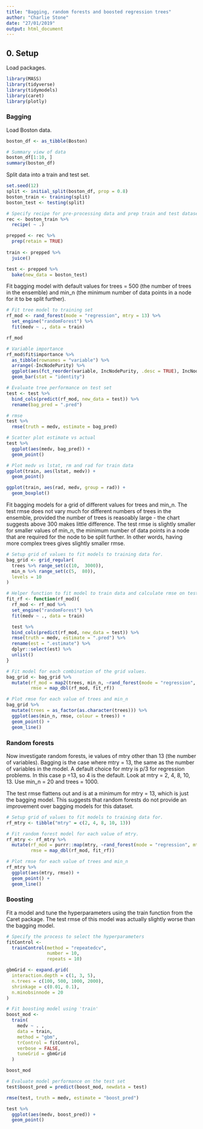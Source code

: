 ```yaml
---
title: "Bagging, random forests and boosted regression trees"
author: "Charlie Stone"
date: "27/01/2019"
output: html_document
---
```


## 0. Setup

Load packages.

```r
library(MASS)
library(tidyverse)
library(tidymodels)
library(caret) 
library(plotly)
```

### Bagging

Load Boston data.
```r
boston_df <- as_tibble(Boston)

# Summary view of data
boston_df[1:10, ]
summary(boston_df)
```

Split data into a train and test set.
```r
set.seed(12)
split <- initial_split(boston_df, prop = 0.8)
boston_train <- training(split)
boston_test <- testing(split)

# Specify recipe for pre-processing data and prep train and test datasets using this recipe.
rec <- boston_train %>%
  recipe( ~ .) 

prepped <- rec %>%
  prep(retain = TRUE)
  
train <- prepped %>% 
  juice()

test <- prepped %>% 
  bake(new_data = boston_test)
```

Fit bagging model with default values for trees = 500 (the number of trees in the ensemble) and min_n (the minimum number of data points in a node for it to be split further).
```r
# Fit tree model to training set
rf_mod <- rand_forest(mode = "regression", mtry = 13) %>%
  set_engine("randomForest") %>%
  fit(medv ~ ., data = train)

rf_mod

# Variable importance
rf_mod$fit$importance %>%
  as_tibble(rownames = "variable") %>%
  arrange(-IncNodePurity) %>%
  ggplot(aes(fct_reorder(variable, IncNodePurity, .desc = TRUE), IncNodePurity)) +
  geom_bar(stat = "identity")

# Evaluate tree performance on test set
test <- test %>%
  bind_cols(predict(rf_mod, new_data = test)) %>%
  rename(bag_pred = ".pred")

# rmse
test %>% 
  rmse(truth = medv, estimate = bag_pred)

# Scatter plot estimate vs actual
test %>%
  ggplot(aes(medv, bag_pred)) +
  geom_point()

# Plot medv vs lstat, rm and rad for train data
ggplot(train, aes(lstat, medv)) +
  geom_point()

ggplot(train, aes(rad, medv, group = rad)) +
  geom_boxplot()
```

Fit bagging  models for a grid of different values for trees and min_n. The test rmse does not vary much for different numbers of trees in the ensemble, provided the number of trees is reasoably large - the chart suggests above 300 makes little difference.  The test rmse is slightly smaller for smaller values of min_n, the minimum number of data points in a node that are required for the node to be split further. In other words, having more complex trees gives slightly smaller rmse.
```r
# Setup grid of values to fit models to training data for.
bag_grid <- grid_regular(
  trees %>% range_set(c(10,  3000)), 
  min_n %>% range_set(c(5,  80)), 
  levels = 10
)

# Helper function to fit model to train data and calculate rmse on test dataset.
fit_rf <- function(rf_mod){
  rf_mod <- rf_mod %>%
  set_engine("randomForest") %>%
  fit(medv ~ ., data = train)

  test %>%
  bind_cols(predict(rf_mod, new_data = test)) %>%
  rmse(truth = medv, estimate = ".pred") %>%
  rename(est = ".estimate") %>%
  dplyr::select(est) %>%
  unlist()
}

# Fit model for each combination of the grid values.
bag_grid <- bag_grid %>%
  mutate(rf_mod = map2(trees, min_n, ~rand_forest(mode = "regression", mtry = 13, trees = .x, min_n = .y)),
         rmse = map_dbl(rf_mod, fit_rf))

# Plot rmse for each value of trees and min_n
bag_grid %>%
  mutate(trees = as_factor(as.character(trees))) %>%
  ggplot(aes(min_n, rmse, colour = trees)) +
  geom_point() +
  geom_line()
```

### Random forests

Now investigate random forests, ie values of mtry other than 13 (the number of variables).  Bagging is the case where mtry = 13, the same as the number of variables in the model. A default choice for mtry is p/3 for regression problems.  In this case p =13, so 4 is the default.  Look at mtry = 2, 4, 8, 10, 13.  Use min_n = 20 and trees = 1000.

The test rmse flattens out and is at a minimum for mtry = 13, which is just the bagging model.  This suggests that random forests do not provide an improvement over bagging models for this dataset.

```r
# Setup grid of values to fit models to training data for.
rf_mtry <- tibble("mtry" = c(2, 4, 8, 10, 13))

# Fit random forest model for each value of mtry.
rf_mtry <- rf_mtry %>%
  mutate(rf_mod = purrr::map(mtry, ~rand_forest(mode = "regression", mtry = .x, trees = 1000, min_n = 20)),
         rmse = map_dbl(rf_mod, fit_rf))

# Plot rmse for each value of trees and min_n
rf_mtry %>%
  ggplot(aes(mtry, rmse)) +
  geom_point() +
  geom_line()
```

### Boosting

Fit a model and tune the hyperparameters using the train function from the Caret package. The test rmse of this model was actually slightly worse than the bagging model.

```r
# Specify the process to select the hyperparameters
fitControl <-
  trainControl(method = "repeatedcv",
               number = 10,
               repeats = 10)

gbmGrid <- expand.grid(
  interaction.depth = c(1, 3, 5),
  n.trees = c(100, 500, 1000, 2000),
  shrinkage = c(0.01, 0.1),
  n.minobsinnode = 20
)

# Fit boosting model using 'train'
boost_mod <-
  train(
    medv ~ . ,
    data = train,
    method = "gbm",
    trControl = fitControl,
    verbose = FALSE,
    tuneGrid = gbmGrid
  )

boost_mod

# Evaluate model performance on the test set
test$boost_pred = predict(boost_mod, newdata = test)

rmse(test, truth = medv, estimate = "boost_pred") 

test %>%
  ggplot(aes(medv, boost_pred)) +
  geom_point()

```










